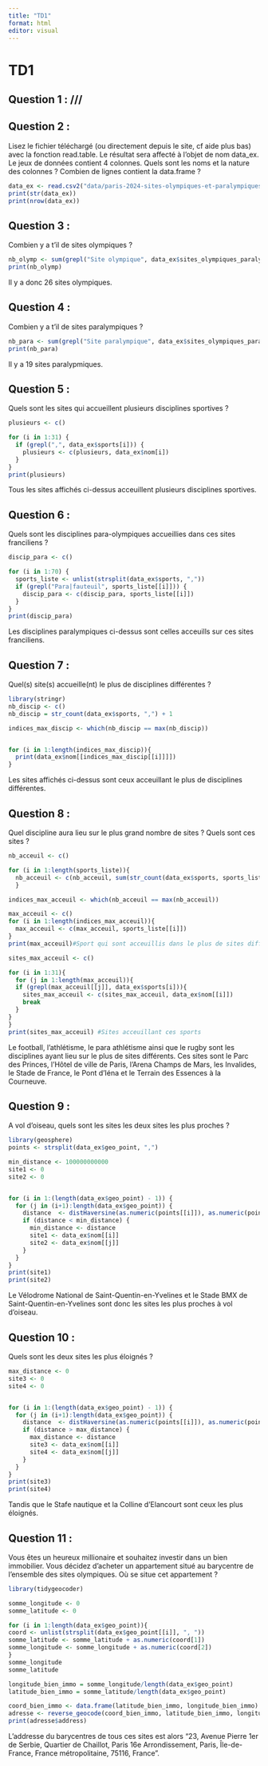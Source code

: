 ```yaml
---
title: "TD1"
format: html
editor: visual
---
```


# TD1

## Question 1 : ///

## Question 2 :

Lisez le fichier téléchargé (ou directement depuis le site, cf aide plus bas) avec la fonction read.table. Le résultat sera affecté à l'objet de nom data_ex. Le jeux de données contient 4 colonnes. Quels sont les noms et la nature des colonnes ? Combien de lignes contient la data.frame ?

```r
data_ex <- read.csv2("data/paris-2024-sites-olympiques-et-paralympiques-franciliens.csv")
print(str(data_ex))
print(nrow(data_ex))
```

## Question 3 :

Combien y a t'il de sites olympiques ?

```r
nb_olymp <- sum(grepl("Site olympique", data_ex$sites_olympiques_paralympiques))
print(nb_olymp)
```

Il y a donc 26 sites olympiques.

## Question 4 :

Combien y a t'il de sites paralympiques ?

```r
nb_para <- sum(grepl("Site paralympique", data_ex$sites_olympiques_paralympiques))
print(nb_para)
```

Il y a 19 sites paralypmiques.

## Question 5 :

Quels sont les sites qui accueillent plusieurs disciplines sportives ?

```r
plusieurs <- c()

for (i in 1:31) {
  if (grepl(",", data_ex$sports[i])) {
    plusieurs <- c(plusieurs, data_ex$nom[i])
  }
}
print(plusieurs)
```

Tous les sites affichés ci-dessus acceuillent plusieurs disciplines sportives.

## Question 6 :

Quels sont les disciplines para-olympiques accueillies dans ces sites franciliens ?

```r
discip_para <- c()

for (i in 1:70) {
  sports_liste <- unlist(strsplit(data_ex$sports, ","))
  if (grepl("Para|fauteuil", sports_liste[[i]])) {
    discip_para <- c(discip_para, sports_liste[[i]])
  }
}
print(discip_para)
```

Les disciplines paralympiques ci-dessus sont celles acceuills sur ces sites franciliens.

## Question 7 :

Quel(s) site(s) accueille(nt) le plus de disciplines différentes ?

```r
library(stringr)
nb_discip <- c()
nb_discip = str_count(data_ex$sports, ",") + 1

indices_max_discip <- which(nb_discip == max(nb_discip))


for (i in 1:length(indices_max_discip)){
  print(data_ex$nom[[indices_max_discip[[i]]]])
}
```

Les sites affichés ci-dessus sont ceux acceuillant le plus de disciplines différentes.

## Question 8 :

Quel discipline aura lieu sur le plus grand nombre de sites ? Quels sont ces sites ?

```r
nb_acceuil <- c()

for (i in 1:length(sports_liste)){
  nb_acceuil <- c(nb_acceuil, sum(str_count(data_ex$sports, sports_liste[[i]])))
  }

indices_max_acceuil <- which(nb_acceuil == max(nb_acceuil))

max_acceuil <- c()
for (i in 1:length(indices_max_acceuil)){
  max_acceuil <- c(max_acceuil, sports_liste[[i]])
}
print(max_acceuil)#Sport qui sont acceuillis dans le plus de sites différents 

sites_max_acceuil <- c()

for (i in 1:31){
  for (j in 1:length(max_acceuil)){ 
  if (grepl(max_acceuil[[j]], data_ex$sports[i])){
    sites_max_acceuil <- c(sites_max_acceuil, data_ex$nom[[i]])
    break
  }
}
}
print(sites_max_acceuil) #Sites acceuillant ces sports
```

Le football, l'athlétisme, le para athlétisme ainsi que le rugby sont les disciplines ayant lieu sur le plus de sites différents. Ces sites sont le Parc des Princes, l'Hôtel de ville de Paris, l'Arena Champs de Mars, les Invalides, le Stade de France, le Pont d'Iéna et le Terrain des Essences à la Courneuve.

## Question 9 :

A vol d'oiseau, quels sont les sites les deux sites les plus proches ?

```r
library(geosphere)
points <- strsplit(data_ex$geo_point, ",")

min_distance <- 100000000000
site1 <- 0
site2 <- 0


for (i in 1:(length(data_ex$geo_point) - 1)) {
  for (j in (i+1):length(data_ex$geo_point)) {
    distance  <- distHaversine(as.numeric(points[[i]]), as.numeric(points[[j]]))
    if (distance < min_distance) {
      min_distance <- distance
      site1 <- data_ex$nom[[i]]
      site2 <- data_ex$nom[[j]]
    }
  }
}
print(site1)
print(site2)

```

Le Vélodrome National de Saint-Quentin-en-Yvelines et le Stade BMX de Saint-Quentin-en-Yvelines sont donc les sites les plus proches à vol d'oiseau.

## Question 10 :

Quels sont les deux sites les plus éloignés ?

```r
max_distance <- 0
site3 <- 0
site4 <- 0


for (i in 1:(length(data_ex$geo_point) - 1)) {
  for (j in (i+1):length(data_ex$geo_point)) {
    distance  <- distHaversine(as.numeric(points[[i]]), as.numeric(points[[j]]))
    if (distance > max_distance) {
      max_distance <- distance
      site3 <- data_ex$nom[[i]]
      site4 <- data_ex$nom[[j]]
    }
  }
}
print(site3)
print(site4)
```

Tandis que le Stafe nautique et la Colline d'Elancourt sont ceux les plus éloignés.

## Question 11 :

Vous êtes un heureux millionaire et souhaitez investir dans un bien immobilier. Vous décidez d'acheter un appartement situé au barycentre de l'ensemble des sites olympiques. Où se situe cet appartement ?

```r
library(tidygeocoder)

somme_longitude <- 0
somme_latitude <- 0

for (i in 1:length(data_ex$geo_point)){ 
coord <- unlist(strsplit(data_ex$geo_point[[i]], ", "))
somme_latitude <- somme_latitude + as.numeric(coord[1])
somme_longitude <- somme_longitude + as.numeric(coord[2])
}
somme_longitude
somme_latitude

longitude_bien_immo = somme_longitude/length(data_ex$geo_point)
latitude_bien_immo = somme_latitude/length(data_ex$geo_point)                                             

coord_bien_immo <- data.frame(latitude_bien_immo, longitude_bien_immo)
adresse <- reverse_geocode(coord_bien_immo, latitude_bien_immo, longitude_bien_immo)
print(adresse$address)
```

L'addresse du barycentres de tous ces sites est alors "23, Avenue Pierre 1er de Serbie, Quartier de Chaillot, Paris 16e Arrondissement, Paris, Île-de-France, France métropolitaine, 75116, France".
